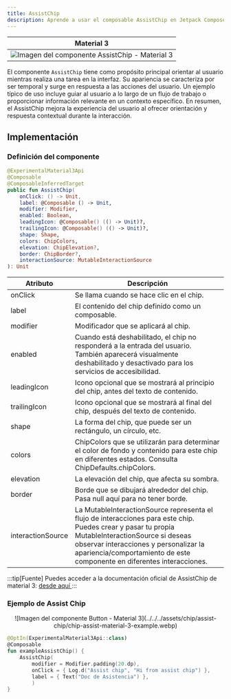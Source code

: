 ```yaml
---
title: AssistChip
description: Aprende a usar el composable AssistChip en Jetpack Compose.
---
```



[comment]: <> (La ruta siempre será assets/nombeComponente/componente-header.webp)

| Material 3| 
| :------: |
| ![Imagen del componente AssistChip - Material 3](../../../assets/chip/assist-chip/chip-assist-material-3-example.webp) | 

El componente `AssistChip` tiene como propósito principal orientar al usuario mientras realiza una tarea en la interfaz. Su apariencia se caracteriza por ser temporal y surge en respuesta a las acciones del usuario. Un ejemplo típico de uso incluye guiar al usuario a lo largo de un flujo de trabajo o proporcionar información relevante en un contexto específico. En resumen, el AssistChip mejora la experiencia del usuario al ofrecer orientación y respuesta contextual durante la interacción.

## Implementación

### Definición del componente

[comment]: <> (Añade un ``TabItem`` por cada tipo de implementación que tenga)

<Tabs>
<TabItem label="Material 3">

```kotlin frame="terminal"
@ExperimentalMaterial3Api
@Composable
@ComposableInferredTarget
public fun AssistChip(
    onClick: () -> Unit,
    label: @Composable () -> Unit,
    modifier: Modifier,
    enabled: Boolean,
    leadingIcon: @Composable() (() -> Unit)?,
    trailingIcon: @Composable() (() -> Unit)?,
    shape: Shape,
    colors: ChipColors,
    elevation: ChipElevation?,
    border: ChipBorder?,
    interactionSource: MutableInteractionSource
): Unit
```

Atributo | Descripción
------ | -----------
onClick | Se llama cuando se hace clic en el chip.
label | El contenido del chip definido como un composable.
modifier | Modificador que se aplicará al chip.
enabled | Cuando está deshabilitado, el chip no responderá a la entrada del usuario. También aparecerá visualmente deshabilitado y desactivado para los servicios de accesibilidad.
leadingIcon | Icono opcional que se mostrará al principio del chip, antes del texto de contenido.
trailingIcon | Icono opcional que se mostrará al final del chip, después del texto de contenido.
shape | La forma del chip, que puede ser un rectángulo, un círculo, etc.
colors | ChipColors que se utilizarán para determinar el color de fondo y contenido para este chip en diferentes estados. Consulta ChipDefaults.chipColors.
elevation | La elevación del chip, que afecta su sombra.
border | Borde que se dibujará alrededor del chip. Pasa null aquí para no tener borde.
interactionSource | La MutableInteractionSource representa el flujo de interacciones para este chip. Puedes crear y pasar tu propia MutableInteractionSource si deseas observar interacciones y personalizar la apariencia/comportamiento de este componente en diferentes interacciones.

</TabItem>
</Tabs>

[comment]: <> (No modifiques el tip)

:::tip[Fuente]
Puedes acceder a la documentación oficial de AssistChip de material 3:
[desde aquí ](https://developer.android.com/jetpack/compose/components/chip?hl=es-419#assist)
:::

### Ejemplo de Assist Chip 

<Tabs>

<TabItem label="Material 3">

<center>![Imagen del componente Button - Material 3](../../../assets/chip/assist-chip/chip-assist-material-3-example.webp)</center>

```kotlin frame="terminal"
@OptIn(ExperimentalMaterial3Api::class)
@Composable
fun exampleAssistChip() {
    AssistChip(
        modifier = Modifier.padding(20.dp),
        onClick = { Log.d("Assist chip", "Hi from assist chip") },
        label = { Text("Doc de Asistencia") },
        )
}
```

</TabItem>
</Tabs>